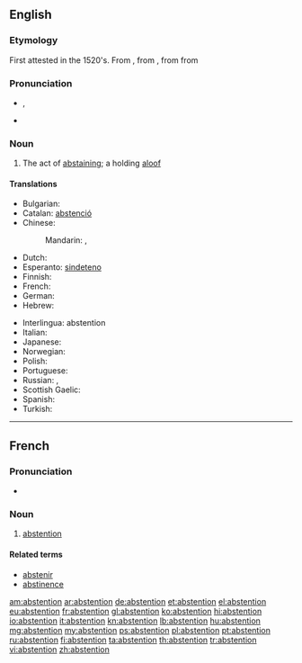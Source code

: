 ==English==

===Etymology===
First attested in the 1520's. From {{etyl|frm}} {{term|abstention|lang=frm}}, from {{etyl|fro}} {{term|astencion|lang=fro}}, from {{etyl|LL}} {{term|abstentio|abstēntiō|lang=la}} from {{etyl|la}} {{term|abstineo|abstinēō|lang=la}}

===Pronunciation===
* {{IPA|/æb.ˈstɛn.ʃən/|/æb.ˈstɛn.tʃən/}}, {{X-SAMPA|/@b"stEnS@n/}}
* {{audio|en-us-abstention.ogg|Audio (US)}}

===Noun===
{{en-noun}}

# The act of [[abstaining]]; a holding [[aloof]]

====Translations====
{{trans-top|the act of abstaining}}
* Bulgarian: {{t|bg|въздържаност}}
* Catalan: [[abstenció]] {{f}}
* Chinese:
*: Mandarin: {{t|zh|棄權|sc=Hani}}, {{t|zh|弃权|tr=qìquán|sc=Hani}}
* Dutch: {{t+|nl|onthouding|f}}
* Esperanto: [[sindeteno]]
* Finnish: {{t|fi|pidättäytyminen}}
* French: {{t+|fr|abstention|f}}
* German: {{t|de|Enthaltung|f}}
* Hebrew: {{t|he|הימנעו|f|tr=(himan'ut|sc=Hebr}}
{{trans-mid}}
* Interlingua: abstention
* Italian: {{t-|it|astensione}}
* Japanese: {{t|ja|棄権|tr=きけん, kiken|sc=Jpan}}
* Norwegian: {{t|no|avhold|n}}
* Polish: {{t+|pl|abstynencja|f}}
* Portuguese: {{t+|pt|abstenção|f}}
* Russian: {{t|ru|воздержание|n|tr=vozderžánije|sc=Cyrl}}, {{t|ru|воздержанность|f|tr=vozdéržannost'|sc=Cyrl}}
* Scottish Gaelic: {{t|gd|seachnadh|m}}
* Spanish: {{t-|es|abstención|f}}
* Turkish: {{t|tr|çekimserlik}}
{{trans-bottom}}

----

==French==

===Pronunciation===
* {{audio|Fr-abstention.ogg|Audio}}

===Noun===
{{fr-noun|f}}

# [[abstention#French|abstention]]

====Related terms====
* [[abstenir]]
* [[abstinence#French|abstinence]]

[[am:abstention]]
[[ar:abstention]]
[[de:abstention]]
[[et:abstention]]
[[el:abstention]]
[[eu:abstention]]
[[fr:abstention]]
[[gl:abstention]]
[[ko:abstention]]
[[hi:abstention]]
[[io:abstention]]
[[it:abstention]]
[[kn:abstention]]
[[lb:abstention]]
[[hu:abstention]]
[[mg:abstention]]
[[my:abstention]]
[[ps:abstention]]
[[pl:abstention]]
[[pt:abstention]]
[[ru:abstention]]
[[fi:abstention]]
[[ta:abstention]]
[[th:abstention]]
[[tr:abstention]]
[[vi:abstention]]
[[zh:abstention]]